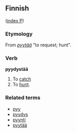 ==Finnish==
([[Wiktionary:Finnish_index_p|index P]])

===Etymology===

From ''[[pyytää]]'' "to request; hunt".

===Verb===
'''pyydystää'''

# To [[catch]]
# To [[hunt]].

===Related terms===
*[[pyy]]
*[[pyydys]]
*[[pyynti]]
*[[pyytää]]